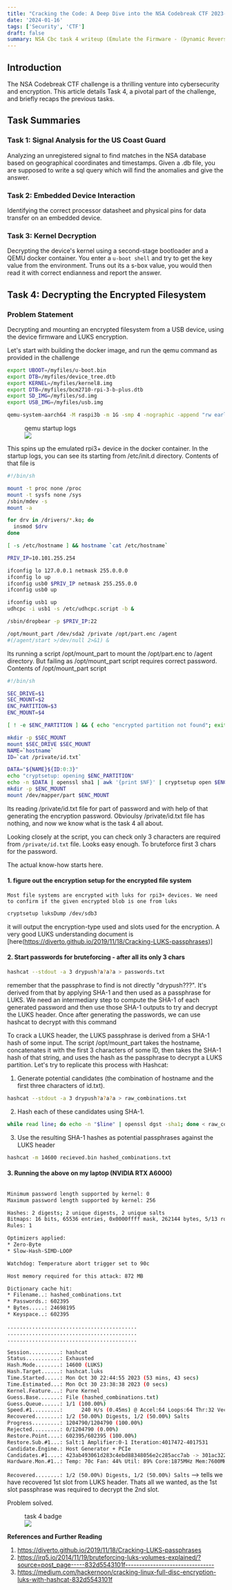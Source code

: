 ```yaml
---
title: "Cracking the Code: A Deep Dive into the NSA Codebreak CTF 2023- Task 4"
date: '2024-01-16'
tags: ['Security', 'CTF']
draft: false
summary: NSA Cbc task 4 writeup (Emulate the Firmware - (Dynamic Reverse Engineering, Cryptography))
---
```


## Introduction

The NSA Codebreak CTF challenge is a thrilling venture into cybersecurity and encryption. This article details Task 4, a pivotal part of the challenge, and briefly recaps the previous tasks.

## Task Summaries

### Task 1: Signal Analysis for the US Coast Guard

Analyzing an unregistered signal to find matches in the NSA database based on geographical coordinates and timestamps. 
Given a .db file, you are supposed to write a sql query which will find the anomalies and give the answer.

### Task 2: Embedded Device Interaction

Identifying the correct processor datasheet and physical pins for data transfer on an embedded device.

### Task 3: Kernel Decryption

Decrypting the device's kernel using a second-stage bootloader and a QEMU docker container.
You enter a `u-boot shell` and try to get the key value from the environment. Truns out its a s-box value, you would then read it with correct endianness and report the answer.

## Task 4: Decrypting the Encrypted Filesystem

### Problem Statement

Decrypting and mounting an encrypted filesystem from a USB device, using the device firmware and LUKS encryption.

Let's start with building the docker image, and run the qemu command as provided in the challenge 

```bash
export UBOOT=/myfiles/u-boot.bin
export DTB=/myfiles/device_tree.dtb
export KERNEL=/myfiles/kernel8.img
export DTB=/myfiles/bcm2710-rpi-3-b-plus.dtb
export SD_IMG=/myfiles/sd.img
export USB_IMG=/myfiles/usb.img

qemu-system-aarch64 -M raspi3b -m 1G -smp 4 -nographic -append "rw earlyprintk loglevel=8 console=ttyAMA0,115200 dwc_otg.lpm_enable=0 root=/dev/mmcblk0p2 rootdelay=1" -kernel $KERNEL -dtb $DTB -drive if=sd,index=0,format=raw,file=$SD_IMG -drive if=none,id=stick,format=raw,file=$USB_IMG -device usb-storage,drive=stick -netdev type=tap,id=usb0,script=/qemu-ifup,downscript=/qemu-ifdown -device usb-net,netdev=usb0 -netdev type=tap,id=usb1,script=no,downscript=no -device usb-net,netdev=usb1
```

<figure>
    <figcaption>qemu startup logs</figcaption>
    <img src="/static/images/nsa/qemu-start.png" />
</figure>

This spins up the emulated rpi3+ device in the docker container. In the startup logs, you can see its starting from /etc/init.d directory. Contents of that file is 

```bash
#!/bin/sh

mount -t proc none /proc
mount -t sysfs none /sys
/sbin/mdev -s
mount -a

for drv in /drivers/*.ko; do
  insmod $drv
done

[ -s /etc/hostname ] && hostname `cat /etc/hostname`

PRIV_IP=10.101.255.254

ifconfig lo 127.0.0.1 netmask 255.0.0.0
ifconfig lo up
ifconfig usb0 $PRIV_IP netmask 255.255.0.0
ifconfig usb0 up

ifconfig usb1 up
udhcpc -i usb1 -s /etc/udhcpc.script -b &

/sbin/dropbear -p $PRIV_IP:22

/opt/mount_part /dev/sda2 /private /opt/part.enc /agent
#(/agent/start >/dev/null 2>&1) &
```

Its running a script /opt/mount_part to mount the /opt/part.enc to /agent directory. But failing as /opt/mount_part script requires correct password.
Contents of /opt/mount_part script 

```bash
#!/bin/sh

SEC_DRIVE=$1
SEC_MOUNT=$2
ENC_PARTITION=$3
ENC_MOUNT=$4

[ ! -e $ENC_PARTITION ] && { echo "encrypted partition not found"; exit 1; }

mkdir -p $SEC_MOUNT
mount $SEC_DRIVE $SEC_MOUNT
NAME=`hostname`
ID=`cat /private/id.txt`

DATA="${NAME}${ID:0:3}"
echo "cryptsetup: opening $ENC_PARTITION"
echo -n $DATA | openssl sha1 | awk '{print $NF}' | cryptsetup open $ENC_PARTITION part
mkdir -p $ENC_MOUNT
mount /dev/mapper/part $ENC_MOUNT
```

Its reading /private/id.txt file for part of password and with help of that generating the encryption password. Obvioulsy /private/id.txt file has nothing, and now we know what is the task 4 all about. 

Looking closely at the script, you can check only 3 characters are required from `/private/id.txt` file. Looks easy enough. To bruteforce first 3 chars for the password. 

The actual know-how starts here. 
#### 1. figure out the encryption setup for the encrypted file system 
    Most file systems are encrypted with luks for rpi3+ devices. We need to confirm if the given encrypted blob is one from luks 
```bash
cryptsetup luksDump /dev/sdb3
``` 
it will output the encryption-type used and slots used for the encryption. A very good LUKS understanding document is [here(https://diverto.github.io/2019/11/18/Cracking-LUKS-passphrases)] 

#### 2. Start passwords for bruteforcing - after all its only 3 chars 
```bash
hashcat --stdout -a 3 drypush?a?a?a > passwords.txt
```
remember that the passphrase to find is not directly "drypush???".
It's derived from that by applying SHA-1 and then used as a passphrase for LUKS.
We need an intermediary step to compute the SHA-1 of each generated password and then use those SHA-1 outputs to try and decrypt the LUKS header. Once after generating the passwords, we can use hashcat to decrypt with this command 

To crack a LUKS header, the LUKS passphrase is derived from a SHA-1 hash of some input.
The script /opt/mount_part takes the hostname, concatenates it with the first 3 characters of some ID, then takes the SHA-1 hash of that string, and uses the hash as the passphrase to decrypt a LUKS partition.
Let's try to replicate this process with Hashcat:

1. Generate potential candidates (the combination of hostname and the first three characters of id.txt).
```bash
hashcat --stdout -a 3 drypush?a?a?a > raw_combinations.txt
```
2. Hash each of these candidates using SHA-1.
```bash
while read line; do echo -n "$line" | openssl dgst -sha1; done < raw_combinations.txt > hashed_combinations.txt
```
3. Use the resulting SHA-1 hashes as potential passphrases against the LUKS header
```bash
hashcat -m 14600 recieved.bin hashed_combinations.txt
```

#### 3. Running the above on my laptop (NVIDIA RTX A6000)
```bash

Minimum password length supported by kernel: 0
Maximum password length supported by kernel: 256

Hashes: 2 digests; 2 unique digests, 2 unique salts
Bitmaps: 16 bits, 65536 entries, 0x0000ffff mask, 262144 bytes, 5/13 rotates
Rules: 1

Optimizers applied:
* Zero-Byte
* Slow-Hash-SIMD-LOOP

Watchdog: Temperature abort trigger set to 90c

Host memory required for this attack: 872 MB

Dictionary cache hit:
* Filename..: hashed_combinations.txt
* Passwords.: 602395
* Bytes.....: 24698195
* Keyspace..: 602395

..........................................
..........................................
..........................................

Session..........: hashcat
Status...........: Exhausted
Hash.Mode........: 14600 (LUKS)
Hash.Target......: hashcat.luks
Time.Started.....: Mon Oct 30 22:44:55 2023 (53 mins, 43 secs)
Time.Estimated...: Mon Oct 30 23:38:38 2023 (0 secs)
Kernel.Feature...: Pure Kernel
Guess.Base.......: File (hashed_combinations.txt)
Guess.Queue......: 1/1 (100.00%)
Speed.#1.........:      240 H/s (0.45ms) @ Accel:64 Loops:64 Thr:32 Vec:1
Recovered........: 1/2 (50.00%) Digests, 1/2 (50.00%) Salts
Progress.........: 1204790/1204790 (100.00%)
Rejected.........: 0/1204790 (0.00%)
Restore.Point....: 602395/602395 (100.00%)
Restore.Sub.#1...: Salt:1 Amplifier:0-1 Iteration:4017472-4017531
Candidate.Engine.: Host Generator + PCIe
Candidates.#1....: 423ab493061d283c4ebd88348056e2c285acc7ab -> 301ac322b2c7daf6f8183a55d8c26b1515c58037
Hardware.Mon.#1..: Temp: 70c Fan: 44% Util: 89% Core:1875MHz Mem:7600MHz Bus:16
```

`Recovered........: 1/2 (50.00%) Digests, 1/2 (50.00%) Salts` --> tells we have recovered 1st slot from LUKS header. Thats all we wanted, as the 1st slot passphrase was required to decrypt the 2nd slot.

Problem solved. 

<figure>
    <figcaption>task 4 badge</figcaption>
    <img src="/static/images/nsa/badge4.png" />
</figure>

**References and Further Reading**

1. https://diverto.github.io/2019/11/18/Cracking-LUKS-passphrases
2. https://irq5.io/2014/11/19/bruteforcing-luks-volumes-explained/?source=post_page-----832d5543101f--------------------------------
3. https://medium.com/hackernoon/cracking-linux-full-disc-encryption-luks-with-hashcat-832d5543101f
